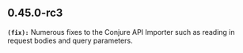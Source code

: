 ## 0.45.0-rc3
**`(fix):`** Numerous fixes to the Conjure API Importer such as reading in request bodies and query parameters. 


